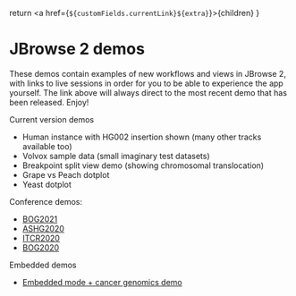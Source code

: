 
  return <a href={`${customFields.currentLink}${extra}`}>{children}</a>
}

# JBrowse 2 demos

These demos contain examples of new workflows and views in JBrowse 2, with links
to live sessions in order for you to be able to experience the app yourself.
The link above will always direct to the most recent demo that has been released.
Enjoy!

Current version demos

- <Link extra="?config=test_data/config_demo.json&session=share-oTyYRpz9fN&password=fYAbt">
    Human instance with HG002 insertion shown (many other tracks available too)
  </Link>
- <Link extra="?config=test_data/volvox/config.json&session=share-hTdIfgecWK&password=U9SDX">
    Volvox sample data (small imaginary test datasets)
  </Link>
- <Link extra="?config=test_data/breakpoint/config.json">
    Breakpoint split view demo (showing chromosomal translocation)
  </Link>
- <Link extra="?config=test_data%2Fconfig_dotplot.json&session=share-yPV_esOMis&password=CD32t">
    Grape vs Peach dotplot
  </Link>
- <Link extra="?config=test_data/yeast_synteny/config.json">Yeast dotplot</Link>

Conference demos:

- [BOG2021](http://jbrowse.org/demos/bog2021/)
- [ASHG2020](http://jbrowse.org/demos/ashg2020/)
- [ITCR2020](http://jbrowse.org/demos/itcr2020/)
- [BOG2020](http://jbrowse.org/demos/bog2020/)

Embedded demos

- [Embedded mode + cancer genomics demo](http://jbrowse.org/demos/cancer-demo-2020/)

